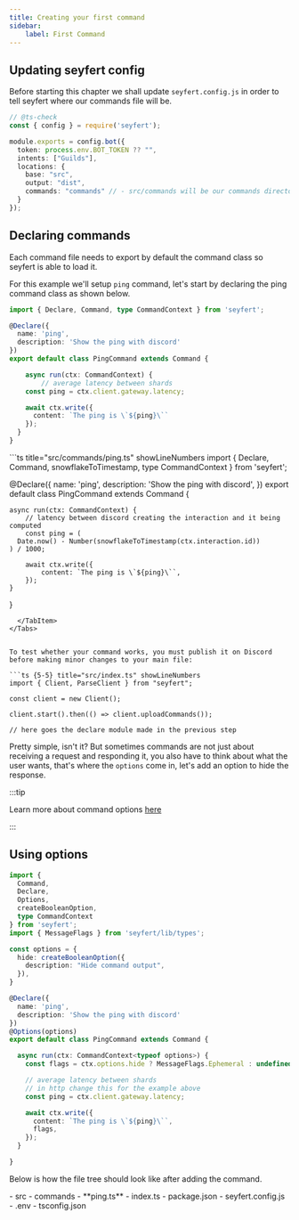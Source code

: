 ```yaml
---
title: Creating your first command
sidebar:
    label: First Command
---
```



## Updating seyfert config

Before starting this chapter we shall update `seyfert.config.js` in order to tell seyfert where our commands file will be.

```ts {10} title="seyfert.config.js" showLineNumbers
// @ts-check
const { config } = require('seyfert');

module.exports = config.bot({
  token: process.env.BOT_TOKEN ?? "",
  intents: ["Guilds"],
  locations: {
    base: "src",
    output: "dist",
    commands: "commands" // - src/commands will be our commands directory
  }
});
```

## Declaring commands

Each command file needs to export by default the command class so seyfert is able to load it.

For this example we'll setup `ping` command, let's start by declaring the ping command class as shown below.
<Tabs>
  <TabItem label="gateway">
```ts title="src/commands/ping.ts" showLineNumbers
import { Declare, Command, type CommandContext } from 'seyfert';

@Declare({
  name: 'ping',
  description: 'Show the ping with discord'
})
export default class PingCommand extends Command {

	async run(ctx: CommandContext) {
		// average latency between shards
    const ping = ctx.client.gateway.latency;

    await ctx.write({
      content: `The ping is \`${ping}\``
    });
  }
}
```
  </TabItem>
  <TabItem label="http">
```ts title="src/commands/ping.ts" showLineNumbers
import { Declare, Command, snowflakeToTimestamp, type CommandContext } from 'seyfert';

@Declare({
	name: 'ping',
	description: 'Show the ping with discord',
})
export default class PingCommand extends Command {

	async run(ctx: CommandContext) {
		// latency between discord creating the interaction and it being computed
		const ping = (
      Date.now() - Number(snowflakeToTimestamp(ctx.interaction.id))
    ) / 1000;

		await ctx.write({
			content: `The ping is \`${ping}\``,
		});
	}
}

```
  </TabItem>
</Tabs>


To test whether your command works, you must publish it on Discord before making minor changes to your main file:

```ts {5-5} title="src/index.ts" showLineNumbers
import { Client, ParseClient } from "seyfert";

const client = new Client();

client.start().then(() => client.uploadCommands());

// here goes the declare module made in the previous step
```

Pretty simple, isn't it? But sometimes commands are not just about receiving a request and responding it, you also have to think about what the user wants, that's where the `options` come in, let's add an option to hide the response.

:::tip

Learn more about command options [here](/commands/options)
 
:::

## Using options

```ts {4-5,10-14,20,23-24} title="src/commands/ping.ts" showLineNumbers
import {
  Command,
  Declare,
  Options,
  createBooleanOption,
  type CommandContext
} from 'seyfert';
import { MessageFlags } from 'seyfert/lib/types';

const options = {
  hide: createBooleanOption({
    description: "Hide command output",
  }),
}

@Declare({
  name: 'ping',
  description: 'Show the ping with discord'
})
@Options(options)
export default class PingCommand extends Command {

  async run(ctx: CommandContext<typeof options>) {
    const flags = ctx.options.hide ? MessageFlags.Ephemeral : undefined;

    // average latency between shards
    // in http change this for the example above
    const ping = ctx.client.gateway.latency;

    await ctx.write({
      content: `The ping is \`${ping}\``,
      flags,
    });
  }

}
```

Below is how the file tree should look like after adding the command.

<FileTree>
- src
	- commands
		- **ping.ts** 
	- index.ts
- package.json
- seyfert.config.js
- .env
- tsconfig.json
</FileTree>